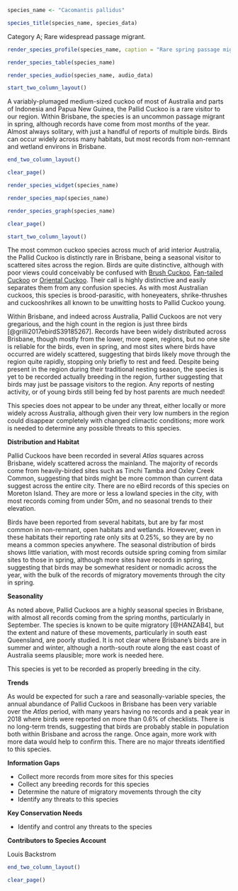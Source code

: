 ```r
species_name <- "Cacomantis pallidus"
```

```r
species_title(species_name, species_data)
```

Category A; Rare widespread passage migrant.

```r
render_species_profile(species_name, caption = "Rare spring passage migrant to varied habitats across the city. Almost all records of single birds. Abundance fluctuates wildly from year-to-year, but never common at any time. Photo by Richard Fuller, Oxley Creek Common, 15 Aug 2018")
```

```r
render_species_table(species_name)
```

```r
render_species_audio(species_name, audio_data)
```

```r
start_two_column_layout()
```

A variably-plumaged medium-sized cuckoo of most of Australia and parts of Indonesia and Papua New Guinea, the Pallid Cuckoo is a rare visitor to our region. Within Brisbane, the species is an uncommon passage migrant in spring, although records have come from most months of the year. Almost always solitary, with just a handful of reports of multiple birds. Birds can occur widely across many habitats, but most records from non-remnant and wetland environs in Brisbane.

```r
end_two_column_layout()
```

```r
clear_page()
```

```r
render_species_widget(species_name)
```

```r
render_species_map(species_name)
```

```r
render_species_graph(species_name)
```

```r
clear_page()
```

```r
start_two_column_layout()
```

The most common cuckoo species across much of arid interior Australia, the Pallid Cuckoo is distinctly rare in Brisbane, being a seasonal visitor to scattered sites across the region. Birds are quite distinctive, although with poor views could conceivably be confused with [Brush Cuckoo](#brush-cuckoo-cacomantis-variolosus), [Fan-tailed Cuckoo](#fan-tailed-cuckoo-cacomantis-flabelliformis) or [Oriental Cuckoo](#oriental-cuckoo-cuculus-optatus). Their call is highly distinctive and easily separates them from any confusion species. As with most Australian cuckoos, this species is brood-parasitic, with honeyeaters, shrike-thrushes and cuckooshrikes all known to be unwitting hosts to Pallid Cuckoo young.

Within Brisbane, and indeed across Australia, Pallid Cuckoos are not very gregarious, and the high count in the region is just three birds [@grilli2017ebirdS39185267]. Records have been widely distributed across Brisbane, though mostly from the lower, more open, regions, but no one site is reliable for the birds, even in spring, and most sites where birds have occurred are widely scattered, suggesting that birds likely move through the region quite rapidly, stopping only briefly to rest and feed. Despite being present in the region during their traditional nesting season, the species is yet to be recorded actually breeding in the region, further suggesting that birds may just be passage visitors to the region. Any reports of nesting activity, or of young birds still being fed by host parents are much needed!

This species does not appear to be under any threat, either locally or more widely across Australia, although given their very low numbers in the region could disappear completely with changed climactic conditions; more work is needed to determine any possible threats to this species.

**Distribution and Habitat**

Pallid Cuckoos have been recorded in several _Atlas_ squares across Brisbane, widely scattered across the mainland. The majority of records come from heavily-birded sites such as Tinchi Tamba and Oxley Creek Common, suggesting that birds might be more common than current data suggest across the entire city. There are no eBird records of this species on Moreton Island. They are more or less a lowland species in the city, with most records coming from under 50m, and no seasonal trends to their elevation.

Birds have been reported from several habitats, but are by far most common in non-remnant, open habitats and wetlands. Howevver, even in these habitats their reporting rate only sits at 0.25%, so they are by no means a common species anywhere. The seasonal distribution of birds shows little variation, with most records outside spring coming from similar sites to those in spring, although more sites have records in spring, suggesting that birds may be somewhat resident or nomadic across the year, with the bulk of the records of migratory movements through the city in spring.

**Seasonality**

As noted above, Pallid Cuckoos are a highly seasonal species in Brisbane, with almost all records coming from the spring months, particularly in September. The species is known to be quite migratory [@HANZAB4], but the extent and nature of these movements, particularly in south east Queensland, are poorly studied. It is not clear where Brisbane's birds are in summer and winter, although a north-south route along the east coast of Australia seems plausible; more work is needed here.

This species is yet to be recorded as properly breeding in the city.

**Trends**

As would be expected for such a rare and seasonally-variable species, the annual abundance of Pallid Cuckoos in Brisbane has been very variable over the _Atlas_ period, with many years having no records and a peak year in 2018 where birds were reported on more than 0.6% of checklists. There is no long-term trends, suggesting that birds are probably stable in population both within Brisbane and across the range. Once again, more work with more data would help to confirm this. There are no major threats identified to this species.

**Information Gaps**

- Collect more records from more sites for this species
- Collect any breeding records for this species
- Determine the nature of migratory movements through the city
- Identify any threats to this species

**Key Conservation Needs**

- Identify and control any threats to the species

**Contributors to Species Account**

Louis Backstrom 

```r
end_two_column_layout()
```

```r
clear_page()
```
